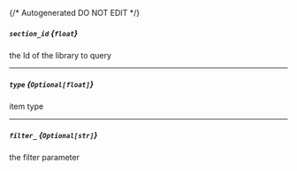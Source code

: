 {/* Autogenerated DO NOT EDIT  */}
##### `section_id` *{`float`}*
the Id of the library to query

---
##### `type` *{`Optional[float]`}*
item type

---
##### `filter_` *{`Optional[str]`}*
the filter parameter

